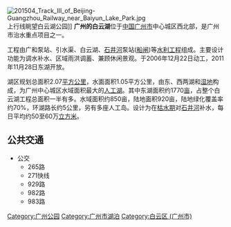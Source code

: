 {{multiple issues|
{{expand|time=2013-03-22T17:37:08+00:00}}
{{expert|time=2013-03-22T17:37:08+00:00}}
{{unreferenced|time=2013-03-22T17:37:08+00:00}}
}}
[[File:201504_Track_III_of_Beijing-Guangzhou_Railway_near_Baiyun_Lake_Park.jpg|thumb]]上行线眺望白云湖公园]]
'''广州的白云湖'''位于[[中华人民共和国|中国]][[广州市|广州市]]中心城区西北部，是广州市治水重点项目之一。

工程由广和泵站、引水渠、白云湖、[[石井河|石井河]]泵站([[船闸|船闸]])等[[水利工程|水利工程]]组成。主要设计功能为调水补水、区域雨洪调蓄、兼顾休闲景观。于2006年12月22日动工，2011年11月28日东湖开放。

湖区规划总面积2.07[[平方公里|平方公里]]，水面面积1.05平方公里，由东、西两湖和[[湿地|湿地]]构成，为广州中心城区水域面积最大的[[人工湖|人工湖]]。其中东湖面积约1770[[亩|亩]]，占整个白云湖工程总面积一半有多。水域面积约850亩，陆地面积920亩，陆地绿化覆盖率约70%，环湖路长约5公里，另有多座人工岛。设计为在[[枯水期|枯水期]]对[[石井河|石井河]]补水，每日平均约50至60万[[立方米|立方米]]。

== 公共交通 ==
*公交
**265路
**271快线
**929路
**982路
**983路

[[Category:广州公园|Category:广州公园]]
[[Category:广州市湖泊|Category:广州市湖泊]]
[[Category:白云区_(广州市)|Category:白云区 (广州市)]]